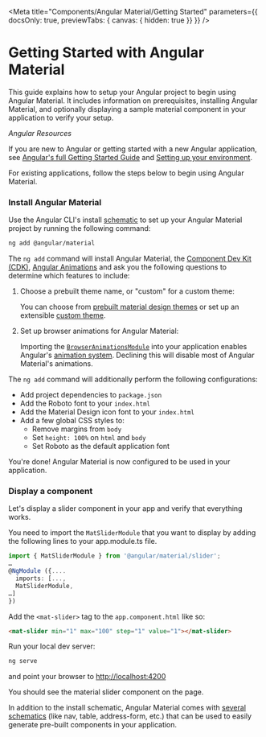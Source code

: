 
<Meta title="Components/Angular Material/Getting Started"
  parameters={{ docsOnly: true, previewTabs: { canvas: { hidden: true }} }} />

# Getting Started with Angular Material

This guide explains how to setup your Angular project to begin using Angular Material. It includes information on prerequisites, installing Angular Material, and optionally displaying a sample material component in your application to verify your setup.

*Angular Resources*

If you are new to Angular or getting started with a new Angular application, see [Angular's full Getting Started Guide](https://angular.io/start) and [Setting up your environment](https://angular.io/guide/setup-local).

For existing applications, follow the steps below to begin using Angular Material.

### Install Angular Material

Use the Angular CLI's install [schematic](https://material.angular.io/guide/schematics) to set up your Angular Material project by running the following command:

```bash
ng add @angular/material
```

The `ng add` command will install Angular Material, the [Component Dev Kit (CDK)](https://material.angular.io/cdk/categories), [Angular Animations](https://angular.io/guide/animations) and ask you the following questions to determine which features to include:

1. Choose a prebuilt theme name, or "custom" for a custom theme:

   You can choose from [prebuilt material design themes](https://material.angular.io/guide/theming#using-a-pre-built-theme) or set up an extensible [custom theme](https://material.angular.io/guide/theming#defining-a-custom-theme).

2. Set up browser animations for Angular Material:

   Importing the [`BrowserAnimationsModule`](https://angular.io/api/platform-browser/animations/BrowserAnimationsModule) into your application enables Angular's [animation system](https://angular.io/guide/animations). Declining this will disable most of Angular Material's animations.

The `ng add` command will additionally perform the following configurations:

* Add project dependencies to `package.json`
* Add the Roboto font to your `index.html`
* Add the Material Design icon font to your `index.html`
* Add a few global CSS styles to:
  * Remove margins from `body`
  * Set `height: 100%` on `html` and `body`
  * Set Roboto as the default application font

You're done! Angular Material is now configured to be used in your application.


### Display a component

Let's display a slider component in your app and verify that everything works.

You need to import the `MatSliderModule` that you want to display by adding the following lines to your app.module.ts file.

```ts
import { MatSliderModule } from '@angular/material/slider';
…
@NgModule ({....
  imports: [...,
  MatSliderModule,
…]
})
```

Add the `<mat-slider>` tag to the `app.component.html` like so:

```html
<mat-slider min="1" max="100" step="1" value="1"></mat-slider>
```

Run your local dev server:

```bash
ng serve
```

and point your browser to [http://localhost:4200](http://localhost:4200)

You should see the material slider component on the page.

In addition to the install schematic, Angular Material comes with [several schematics](https://material.angular.io/guide/schematics) (like nav, table, address-form, etc.) that can be used to easily generate pre-built components in your application.
